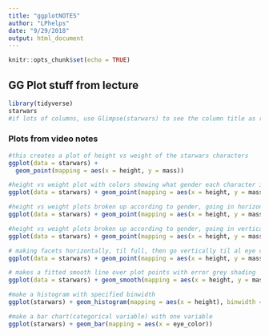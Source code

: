 ```yaml
---
title: "ggplotNOTES"
author: "LPhelps"
date: "9/29/2018"
output: html_document
---
```


```r
knitr::opts_chunk$set(echo = TRUE)
```

## GG Plot stuff from lecture

```r
library(tidyverse)
starwars
#if lots of columns, use Glimpse(starwars) to see the column title as rows
```
### Plots from video notes

```r
#this creates a plot of height vs weight of the starwars characters
ggplot(data = starwars) +
  geom_point(mapping = aes(x = height, y = mass))
```

```r
#height vs weight plot with colors showing what gender each character is
ggplot(data = starwars) + geom_point(mapping = aes(x = height, y = mass, color = gender))
```

```r
#height vs weight plots broken up according to gender, going in horizontal order
ggplot(data = starwars) + geom_point(mapping = aes(x = height, y = mass)) + facet_grid(.~gender)
```

```r
#height vs weight plots broken up according to gender, going in vertical order
ggplot(data = starwars) + geom_point(mapping = aes(x = height, y = mass)) + facet_grid(gender~.)
```

```r
# making facets horizontally, til full, then go vertically til al eye colors are shown
ggplot(data = starwars) + geom_point(mapping = aes(x = height, y = mass)) + facet_wrap(~ eye_color)
```

```r
# makes a fitted smooth line over plot points with error grey shading
ggplot(data = starwars) + geom_smooth(mapping = aes(x = height, y = mass))
```

```r
#make a histogram with specified binwidth
ggplot(starwars) + geom_histogram(mapping = aes(x = height), binwidth = 10)
```

```r
#make a bar chart(categorical variable) with one variable
ggplot(starwars) + geom_bar(mapping = aes(x = eye_color))
```